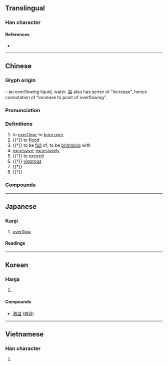 {{character info/new}}
==Translingual==

===Han character===
{{Han char|rn=85|rad=水|as=10|sn=13|four=38117|canj=ETCT|ids=⿰氵益}}

====References====
* {{Han ref|kx=0640.060|dkj=17951|dj=1047.040|hdz=31707.050|uh=6EA2|ud=28322|bh=B7B8|bd=47032}}

----

==Chinese==
{{zh-forms}}

===Glyph origin===
{{Han etym}}
{{Han compound|水|alt1=氵|t1=water|益|ls=psc|c1=s|c2=p}} – an overflowing liquid, water. 益 also has sense of “increase”, hence connotation of “increase to point of overflowing”.

===Pronunciation===
{{zh-pron
|m=yì
|c=jat6
|mn=ioh/qz:iak/tw,xm,zz:ek
|mn_note=ioh - vernacular; iak/ek - literary
|mc=y
|oc=y
|cat=v
}}

===Definitions===
{{zh-hanzi}}

# to [[overflow]]; to [[brim over]]
# {{†}} to [[flood]]
# {{†}} to be [[full]] of; to be [[brimming]] with
# [[excessive]]; [[excessive]]ly
# {{†}} to [[exceed]]
# {{†}} [[vigorous]]
# {{†}} {{n-g|An ancient [[unit]] of [[capacity]].}}
# {{†}} {{zh-alt-form|鎰|{{n-g|An ancient [[unit]] of [[weight]].}}}}

===Compounds===
{{zh-der|充溢|名溢縹囊|天才橫溢|情溢於表|排洪溢道|掩惡溢美|橫溢|泛溢|洋溢|流溢|海不波溢|湓溢|溢價|溢惡|溢收|溢於言表|溢泌|溢波|溢洪道|溢流|溢滿|溢目|溢美|溢血|溢譽|溢額|滿溢|滿而不溢|漫溢|盈溢|腦溢血|衍溢|車馬駢溢|醜聲四溢|闐溢|飄溢|香氣四溢|溢水}}

----

==Japanese==

===Kanji===
{{ja-kanji|grade=|rs=水10}}

# [[overflow]]

====Readings====
{{ja-readings
|on=いつ
|kun=あふ-れる, み-ちる
}}

----

==Korean==

===Hanja===
{{ko-hanja|hangeul=[[일]]|eumhun=|rv=il|mr=il|y=il}}

# {{defn|lang=ko|sort=水10}}

====Compounds====
* [[海溢]] ([[해일]])

----

==Vietnamese==

===Han character===
{{vi-hantu|[[dật]], [[ải]]|rs=水10}}

# {{defn|lang=vi|sort=水10}}